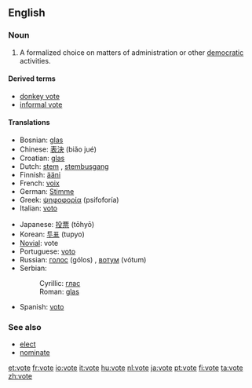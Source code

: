 ==English==

===Noun===
{{en-noun-reg}}

# A formalized choice on matters of administration or other [[democratic]] activities.

====Derived terms====
*[[donkey vote]]
*[[informal vote]]

====Translations====
{{top}}
*Bosnian: [[glas#Bosnian|glas]] {{m}}
*Chinese: [[表決]] (biǎo jué)
*Croatian: [[glas#Croatian|glas]] {{m}}
*Dutch: [[stem]] {{f}}, [[stembusgang]] {{m}}
*Finnish: [[ääni]]
*French: [[voix]] {{f}}
*German: [[Stimme]] {{f}}
*Greek: [[ψηφοφορία]] (psifoforía) {{f}}
*Italian: [[voto]] {{m}}
{{mid}}
*Japanese: [[投票]] (tōhyō)
*Korean: [[투표]] (tupyo)
*[[Novial]]: vote
*Portuguese: [[voto]] {{m}}
*Russian: [[голос]] (gólos) {{m}}, [[вотум]] (vótum) {{m}}
*Serbian:
*:Cyrillic: [[глас#Serbian|глас]] {{m}}
*:Roman: [[glas#Serbian|glas]] {{m}}
*Spanish: [[voto]] {{m}}
{{bottom}}



===See also===
*[[elect]]
*[[nominate]]

[[et:vote]]
[[fr:vote]]
[[io:vote]]
[[it:vote]]
[[hu:vote]]
[[nl:vote]]
[[ja:vote]]
[[pt:vote]]
[[fi:vote]]
[[ta:vote]]
[[zh:vote]]